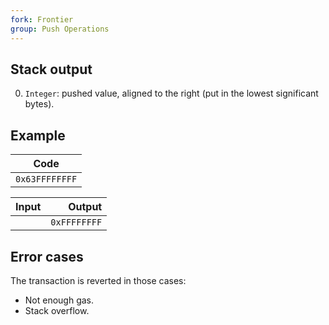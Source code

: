 ```yaml
---
fork: Frontier
group: Push Operations
---
```


## Stack output

0. `Integer`: pushed value, aligned to the right (put in the lowest significant bytes).

## Example

| Code |
|------|
| `0x63FFFFFFFF` |

| Input | Output |
|------:|-------:|
| | `0xFFFFFFFF` |

## Error cases

The transaction is reverted in those cases:
- Not enough gas.
- Stack overflow.
